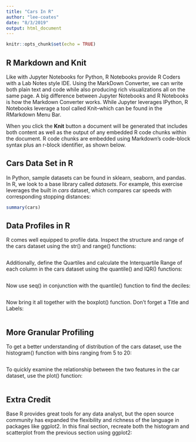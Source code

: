 ```yaml
---
title: "Cars In R"
author: "lee-coates"
date: "8/3/2019"
output: html_document
---
```


```r
knitr::opts_chunk$set(echo = TRUE)
```

## R Markdown and Knit

Like with Jupyter Notebooks for Python, R Notebooks provide R Coders with a Lab Notes style IDE. Using the MarkDown Converter, we can write both plain text and code while also producing rich visualizations all on the same page. A big difference between Jupyter Notebooks and R Notebooks is how the Markdown Converter works. While Jupyter leverages IPython, R Notebooks leverage a tool called Knit--which can be found in the RMarkdown Menu Bar.

When you click the **Knit** button a document will be generated that includes both content as well as the output of any embedded R code chunks within the document. R code chunks are embedded using Markdown's code-block syntax plus an r-block identifier, as shown below.

## Cars Data Set in R
In Python, sample datasets can be found in sklearn, seaborn, and pandas. In R, we look to a base library called *datasets*. For example, this exercise leverages the built in *cars* dataset, which compares car speeds with corresponding stopping distances:
```r
summary(cars)
```

## Data Profiles in R
R comes well equipped to profile data. Inspect the structure and range of the cars dataset using the str() and range() functions:
```r

```

Additionally, define the Quartiles and calculate the Interquartile Range of each column in the cars dataset using the quantile() and IQR() functions:
```r

```


Now use seq() in conjunction with the quantile() function to find the deciles:
```r

```

Now bring it all together with the boxplot() function. Don't forget a Title and Labels:
```r

```

## More Granular Profiling
To get a better understanding of distribution of the cars dataset, use the histogram() function with bins ranging from 5 to 20:
```r

```

To quickly examine the relationship between the two features in the car dataset, use the plot() function:
```r

```

## Extra Credit
Base R provides great tools for any data analyst, but the open source community has expanded the flexibility and richness of the language in packages like ggplot2. In this final section, recreate both the histogram and scatterplot from the previous section using ggplot2:
```r

```